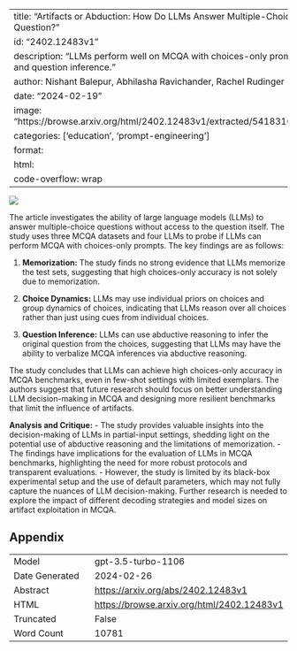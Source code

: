 
---
title: "Artifacts or Abduction: How Do LLMs Answer Multiple-Choice Questions Without the Question?"
id: "2402.12483v1"
description: "LLMs perform well on MCQA with choices-only prompts, using group dynamics and question inference."
author: Nishant Balepur, Abhilasha Ravichander, Rachel Rudinger
date: "2024-02-19"
image: "https://browse.arxiv.org/html/2402.12483v1/extracted/5418316/data/full_vs_artifact1.png"
categories: ['education', 'prompt-engineering']
format:
  html:
    code-overflow: wrap
---

![](https://browse.arxiv.org/html/2402.12483v1/extracted/5418316/data/full_vs_artifact1.png)

The article investigates the ability of large language models (LLMs) to answer multiple-choice questions without access to the question itself. The study uses three MCQA datasets and four LLMs to probe if LLMs can perform MCQA with choices-only prompts. The key findings are as follows:

1. **Memorization:** The study finds no strong evidence that LLMs memorize the test sets, suggesting that high choices-only accuracy is not solely due to memorization.

2. **Choice Dynamics:** LLMs may use individual priors on choices and group dynamics of choices, indicating that LLMs reason over all choices rather than just using cues from individual choices.

3. **Question Inference:** LLMs can use abductive reasoning to infer the original question from the choices, suggesting that LLMs may have the ability to verbalize MCQA inferences via abductive reasoning.

The study concludes that LLMs can achieve high choices-only accuracy in MCQA benchmarks, even in few-shot settings with limited exemplars. The authors suggest that future research should focus on better understanding LLM decision-making in MCQA and designing more resilient benchmarks that limit the influence of artifacts.

**Analysis and Critique:**
- The study provides valuable insights into the decision-making of LLMs in partial-input settings, shedding light on the potential use of abductive reasoning and the limitations of memorization.
- The findings have implications for the evaluation of LLMs in MCQA benchmarks, highlighting the need for more robust protocols and transparent evaluations.
- However, the study is limited by its black-box experimental setup and the use of default parameters, which may not fully capture the nuances of LLM decision-making. Further research is needed to explore the impact of different decoding strategies and model sizes on artifact exploitation in MCQA.

## Appendix

|          |          |
|----------|----------|
| Model     | gpt-3.5-turbo-1106       |
| Date Generated     | 2024-02-26       |
| Abstract | [https://arxiv.org/abs/2402.12483v1](https://arxiv.org/abs/2402.12483v1)        |
| HTML     | [https://browse.arxiv.org/html/2402.12483v1](https://browse.arxiv.org/html/2402.12483v1)       |
| Truncated       | False       |
| Word Count       | 10781       |